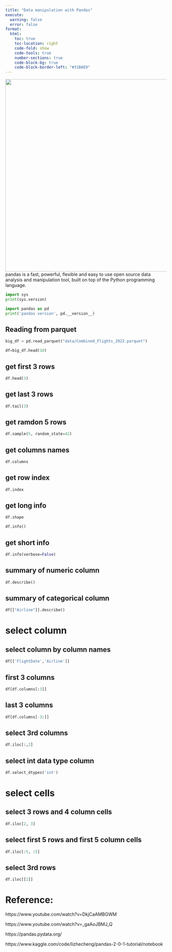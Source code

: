 ```yaml
---
title: "Data manipulation with Pandas"
execute:
  warning: false
  error: false
format:
  html:
    toc: true
    toc-location: right
    code-fold: show
    code-tools: true
    number-sections: true
    code-block-bg: true
    code-block-border-left: "#31BAE9"
---
```


![](images/Pandas_logo.svg.png){width="600"}
pandas is a fast, powerful, flexible and easy to use open source data analysis and manipulation tool,
built on top of the Python programming language.




```python
import sys
print(sys.version)
```

```python

import pandas as pd
print('pandas version', pd.__version__)
```

## Reading from parquet

```python
big_df = pd.read_parquet("data/Combined_Flights_2022.parquet")

df=big_df.head(10)
```


## get first 3 rows
```python
df.head(3)
```

## get last 3 rows
```python
df.tail(3)
```

## get ramdon 5 rows

```python
df.sample(5, random_state=42)
```


## get columns names
```python
df.columns
```

## get row index
```python
df.index
```

## get long info 

```python
df.shape
```


```python
df.info()
```



## get short info 
```python
df.info(verbose=False)
```


## summary of numeric column
```python
df.describe()
```


## summary of categorical column
```python
df[["Airline"]].describe()
```


# select column

## select column by column names
```python
df[['FlightDate','Airline']]
```
## first 3 columns
```python
df[df.columns[:3]]
```
## last 3 columns
```python
df[df.columns[-3:]]
```


## select 3rd columns
```python
df.iloc[:,2]
```


## select int data type column

```python
df.select_dtypes('int')
```

# select cells


## select 3 rows and 4 column cells
```python
df.iloc[2, 3]
```

## select first 5 rows and first 5 column cells
```python
df.iloc[:5, :5] 
```
## select 3rd rows
```python
df.iloc[[2]]
```


# Reference:

https://www.youtube.com/watch?v=DkjCaAMBGWM

https://www.youtube.com/watch?v=_gaAoJBMJ_Q

https://pandas.pydata.org/

https://www.kaggle.com/code/lizhecheng/pandas-2-0-1-tutorial/notebook

